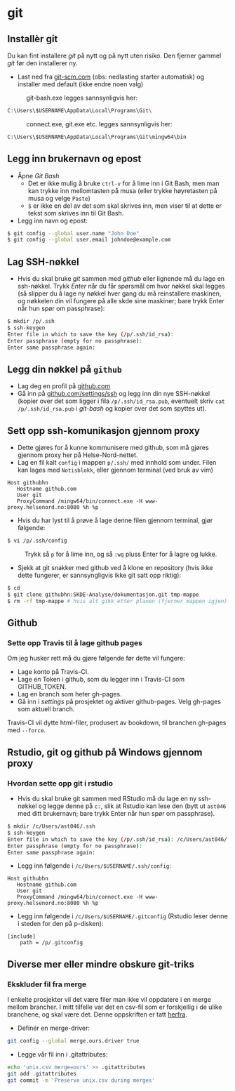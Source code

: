 # git

## Installèr git

Du kan fint installere *git* på nytt og på nytt uten risiko. Den fjerner gammel *git* før den installerer ny.

- Last ned fra [git-scm.com](https://git-scm.com/download/win) (obs: nedlasting starter automatisk) og installer med default (ikke endre noen valg)

&nbsp;&nbsp;&nbsp;&nbsp;&nbsp;&nbsp;&nbsp;&nbsp;&nbsp;&nbsp; git-bash.exe legges sannsynligvis her:
```bash
C:\Users\$USERNAME\AppData\Local\Programs\Git\
```

&nbsp;&nbsp;&nbsp;&nbsp;&nbsp;&nbsp;&nbsp;&nbsp;&nbsp;&nbsp; connect.exe, git.exe etc. legges sannsynligvis her:
```bash
C:\Users\$USERNAME\AppData\Local\Programs\Git\mingw64\bin
```


## Legg inn brukernavn og epost

- Åpne *Git Bash*
    - Det er ikke mulig å bruke `ctrl-v` for å lime inn i Git Bash, men man kan trykke inn mellomtasten på musa (eller trykke høyretasten på musa og velge `Paste`)
    - `$` er ikke en del av det som skal skrives inn, men viser til at dette er tekst som skrives inn til Git Bash.
- Legg inn navn og epost:

```bash
$ git config --global user.name "John Doe"
$ git config --global user.email johndoe@example.com
```

## Lag SSH-nøkkel

- Hvis du skal bruke *git* sammen med *github* eller lignende må du lage en ssh-nøkkel. Trykk *Enter* når du får spørsmål om hvor nøkkel skal legges (så slipper du å lage ny nøkkel hver gang du må reinstallere maskinen, og nøkkelen din vil fungere på alle skde sine maskiner; bare trykk Enter når hun spør om passphrase):
```bash
$ mkdir /p/.ssh
$ ssh-keygen
Enter file in which to save the key (/p/.ssh/id_rsa):
Enter passphrase (empty for no passphrase):
Enter same passphrase again:
```

## Legg din nøkkel på `github`

- Lag deg en profil på [github.com](https://github.com)
- Gå inn på [github.com/settings/ssh](https://github.com/settings/ssh) og legg inn din nye SSH-nøkkel (kopier over det som ligger i fila `/p/.ssh/id_rsa.pub`, eventuelt skriv `cat /p/.ssh/id_rsa.pub` i *git-bash* og kopier over det som spyttes ut).

## Sett opp ssh-komunikasjon gjennom proxy

- Dette gjøres for å kunne kommunisere med github, som må gjøres gjennom proxy her på Helse-Nord-nettet.
- Lag en fil kalt `config` i mappen `p/.ssh/` med innhold som under. Filen kan lages med `Notisblokk`, eller gjennom terminal (ved bruk av vim)

```
Host githubhn
   Hostname github.com
   User git
   ProxyCommand /mingw64/bin/connect.exe -H www-proxy.helsenord.no:8080 %h %p
```

- Hvis du har lyst til å prøve å lage denne filen gjennom terminal, gjør følgende:
```bash
$ vi /p/.ssh/config
```
&nbsp;&nbsp;&nbsp;&nbsp;&nbsp;&nbsp;&nbsp;&nbsp;&nbsp;&nbsp;Trykk så `p` for å lime inn, og så `:wq` pluss Enter for å lagre og lukke.

- Sjekk at git snakker med github ved å klone en repository (hvis ikke dette fungerer, er sannsyngligvis ikke git satt opp riktig):

```bash
$ cd
$ git clone githubhn:SKDE-Analyse/dokumentasjon.git tmp-mappe
$ rm -rf tmp-mappe # hvis alt gikk etter planen (fjerner mappen igjen)
```

## Github

### Sette opp Travis til å lage github pages

Om jeg husker rett må du gjøre følgende før dette vil fungere:

- Lage konto på Travis-CI.
- Lage en Token i github, som du legger inn i Travis-CI som GITHUB_TOKEN.
- Lag en branch som heter gh-pages.
- Gå inn i *settings* på prosjektet og aktiver github-pages. Velg gh-pages som aktuell branch.

Travis-CI vil dytte html-filer, produsert av bookdown, til branchen gh-pages med `--force`.

## Rstudio, git og github på Windows gjennom proxy

### Hvordan sette opp git i rstudio

- Hvis du skal bruke git sammen med RStudio må du lage en ny ssh-nøkkel og legge denne på `c:`, slik at Rstudio kan lese den (bytt ut `ast046` med ditt brukernavn; bare trykk Enter når hun spør om passphrase).
```bash
$ mkdir /c/Users/ast046/.ssh
$ ssh-keygen
Enter file in which to save the key (/p/.ssh/id_rsa): /c/Users/ast046/.ssh/id_rsa
Enter passphrase (empty for no passphrase):
Enter same passphrase again:
```

- Legg inn følgende i `/c/Users/$USERNAME/.ssh/config`:

```
Host githubhn
   Hostname github.com
   User git
   ProxyCommand /mingw64/bin/connect.exe -H www-proxy.helsenord.no:8080 %h %p
```
- Legg inn følgende i `/c/Users/$USERNAME/.gitconfig` (Rstudio leser denne i steden for den på p-disken):

```
[include]
    path = /p/.gitconfig
```

## Diverse mer eller mindre obskure git-triks

### Ekskluder fil fra merge

I enkelte prosjekter vil det være filer man ikke vil oppdatere i en merge mellom brancher. I mitt tilfelle var det en csv-fil som er forskjellig i de ulike branchene, og skal være det. Denne oppskriften er tatt [herfra](https://medium.com/@porteneuve/how-to-make-git-preserve-specific-files-while-merging-18c92343826b#.sk2g4seov).

- Definér en merge-driver:
```bash
git config --global merge.ours.driver true
```
- Legge vår fil inn i .gitattributes:
```bash
echo 'unix.csv merge=ours' >> .gitattributes
git add .gitattributes
git commit -m 'Preserve unix.csv during merges'
```
